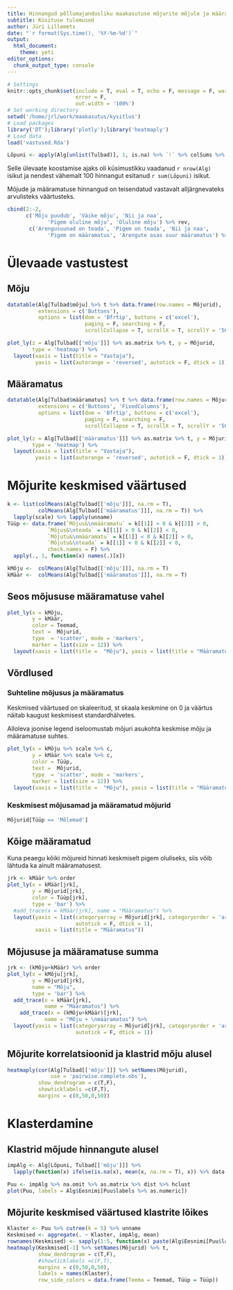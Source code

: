 ```yaml
---
title: Hinnangud põllumajandusliku maakasutuse mõjurite mõjule ja määramatusele
subtitle: Küsituse tulemused
author: Jüri Lillemets
date: "`r format(Sys.time(), '%Y-%m-%d')`"
output: 
  html_document:
    theme: yeti
editor_options:
  chunk_output_type: console
---
```

  
``` r
# Settings
knitr::opts_chunk$set(include = T, eval = T, echo = F, message = F, warning = F, 
                      error = F,
                      out.width = '100%')
# Set working directory
setwd('/home/jrl/work/maakasutus/kysitlus')
# Load packages
library('DT');library('plotly');library('heatmaply')
# Load data
load('vastused.Rda')
```

``` r
Lõpuni <- apply(Alg[unlist(Tulbad)], 1, is.na) %>% `!` %>% colSums %>% `>`(100)
```

Selle ülevaate koostamise ajaks oli küsimustikku vaadanud `r nrow(Alg)` isikut ja nendest vähemalt 100 hinnangut esitanud `r sum(Lõpuni)` isikut. 

Mõjude ja määramatuse hinnangud on teisendatud vastavalt alljärgnevateks arvulisteks väärtusteks.

``` r
cbind(2:-2, 
      c('Mõju puudub', 'Väike mõju', 'Nii ja naa', 
             'Pigem oluline mõju', 'Oluline mõju') %>% rev, 
       c('Arengusuunad on teada', 'Pigem on teada', 'Nii ja naa', 
             'Pigem on määramatus', 'Arengute osas suur määramatus') %>% rev)
```

# Ülevaade vastustest

## Mõju

``` r
datatable(Alg[Tulbad$mõju] %>% t %>% data.frame(row.names = Mõjurid), 
          extensions = c('Buttons'),
          options = list(dom = 'Bfrtip', buttons = c('excel'), 
                         paging = F, searching = F,
                         scrollCollapse = T, scrollX = T, scrollY = '500px'))
```

``` r
plot_ly(z = Alg[Tulbad[['mõju']]] %>% as.matrix %>% t, y = Mõjurid, 
        type = 'heatmap') %>% 
  layout(xaxis = list(title = "Vastaja"), 
         yaxis = list(autorange = 'reversed', autotick = F, dtick = 1))
```

## Määramatus

``` r
datatable(Alg[Tulbad$määramatus] %>% t %>% data.frame(row.names = Mõjurid), 
          extensions = c('Buttons', 'FixedColumns'),
          options = list(dom = 'Bfrtip', buttons = c('excel'), 
                         paging = F, searching = F,
                         scrollCollapse = T, scrollX = T, scrollY = '500px'))
```

``` r
plot_ly(z = Alg[Tulbad[['määramatus']]] %>% as.matrix %>% t, y = Mõjurid, 
        type = 'heatmap') %>% 
  layout(xaxis = list(title = "Vastaja"), 
         yaxis = list(autorange = 'reversed', autotick = F, dtick = 1))
```

<!--
# Hajuvus

## Mõju

``` {r
plot_ly(data.frame(Teema = rep(Teemad, each = nrow(Alg)), 
                   Mõjur = rep(Mõjurid, each = nrow(Alg)), 
                   Hinne = Alg[Tulbad[['mõju']]] %>% unlist), 
      x = ~Hinne, y = ~Mõjur, 
      hoverinfo = 'x', 
      type = "box", boxmean = T, 
      showlegend = FALSE) %>% 
layout(yaxis = list(categoryarray = ~Hinne, categoryorder = 'array'), 
       xaxis = list(title = 'Mõju'))
```

## Määramatus

``` r
plot_ly(data.frame(Teema = rep(Teemad, each = nrow(Alg)), 
                 Mõjur = rep(Mõjurid, each = nrow(Alg)), 
                 Hinne = Alg[Tulbad[['määramatus']]] %>% unlist), 
      x = ~Hinne, y = ~Mõjur, 
      hoverinfo = 'x', 
      type = "box", boxmean = T, 
      showlegend = FALSE) %>% 
layout(yaxis = list(categoryarray = ~Hinne, categoryorder = 'array'), 
       xaxis = list(title = 'Määramatus'))
```
-->

# Mõjurite keskmised väärtused

``` r
k <- list(colMeans(Alg[Tulbad[['mõju']]], na.rm = T), 
          colMeans(Alg[Tulbad[['määramatus']]], na.rm = T)) %>% 
  lapply(scale) %>% lapply(unname)
Tüüp <- data.frame(`Mõjus&\nmääramatu` = k[[1]] > 0 & k[[2]] > 0,
             `Mõjus&\nteada` = k[[1]] > 0 & k[[2]] < 0,
             `Mõjutu&\nmääramatu` = k[[1]] < 0 & k[[2]] > 0,
             `Mõjutu&\nteada` = k[[1]] < 0 & k[[2]] < 0, 
             check.names = F) %>% 
  apply(., 1, function(x) names(.)[x])
```

``` r
kMõju <-  colMeans(Alg[Tulbad[['mõju']]], na.rm = T)
kMäär <-  colMeans(Alg[Tulbad[['määramatus']]], na.rm = T)
```

## Seos mõjususe määramatuse vahel

``` r
plot_ly(x = kMõju, 
        y = kMäär, 
        color = Teemad,  
        text =  Mõjurid, 
        type  = 'scatter', mode = 'markers', 
        marker = list(size = 12)) %>% 
  layout(xaxis = list(title =  "Mõju"), yaxis = list(title = "Määramatus"))
```

## Võrdlused

### Suhteline mõjusus ja määramatus

Keskmised väärtused on skaleeritud, st skaala keskmine on 0 ja väärtus näitab kaugust keskmisest standardhälvetes.

Alloleva joonise legend iseloomustab mõjuri asukohta keskmise mõju ja määramatuse suhtes. 

``` r
plot_ly(x = kMõju %>% scale %>% c, 
        y = kMäär %>% scale %>% c, 
        color = Tüüp,  
        text =  Mõjurid, 
        type  = 'scatter', mode = 'markers',  
        marker = list(size = 12)) %>% 
  layout(xaxis = list(title =  "Mõju"), yaxis = list(title = "Määramatus"))
```

### Keskmisest mõjusamad ja määramatud mõjurid

``` r
Mõjurid[Tüüp == 'Mõlemad']
```

## Kõige määramatud

Kuna peaegu kõiki mõjureid hinnati keskmiselt pigem oluliseks, siis võib lähtuda ka ainult määramatusest.

``` r
jrk <- kMäär %>% order
plot_ly(x = kMäär[jrk], 
        y = Mõjurid[jrk], 
        color = Tüüp[jrk], 
        type = 'bar') %>% 
  #add_trace(x = kMäär[jrk], name = "Määramatus") %>% 
  layout(yaxis = list(categoryarray = Mõjurid[jrk], categoryorder = 'array', 
                      autotick = F, dtick = 1), 
         xaxis = list(title = "Määramatus"))
```

## Mõjususe ja määramatuse summa

``` r
jrk <- (kMõju+kMäär) %>% order
plot_ly(x = kMõju[jrk], 
        y = Mõjurid[jrk], 
        name = "Mõju", 
        type = 'bar') %>% 
  add_trace(x = kMäär[jrk], 
            name = "Määramatus") %>% 
    add_trace(x = (kMõju+kMäär)[jrk], 
            name = "Mõju + \nmääramatus") %>% 
  layout(yaxis = list(categoryarray = Mõjurid[jrk], categoryorder = 'array', 
                      autotick = F, dtick = 1))
```


## Mõjurite korrelatsioonid ja klastrid mõju alusel

``` r
heatmaply(cor(Alg[Tulbad[['mõju']]] %>% setNames(Mõjurid), 
              use = 'pairwise.complete.obs'), 
          show_dendrogram = c(T,F), 
          showticklabels =c(F,T), 
          margins = c(0,50,0,50))
```

# Klasterdamine

## Klastrid mõjude hinnangute alusel

``` r
impAlg <- Alg[Lõpuni, Tulbad[['mõju']]] %>% 
  lapply(function(x) ifelse(is.na(x), mean(x, na.rm = T), x)) %>% data.frame
```

``` r
Puu <- impAlg %>% na.omit %>% as.matrix %>% dist %>% hclust 
plot(Puu, labels = Alg$Eesnimi[Puu$labels %>% as.numeric])
```

## Mõjurite keskmised väärtused klastrite lõikes

``` r
Klaster <- Puu %>% cutree(k = 5) %>% unname
Keskmised <- aggregate(. ~ Klaster, impAlg, mean)
rownames(Keskmised) <- sapply(1:5, function(x) paste(Alg$Eesnimi[Puu$labels %>% as.numeric][Klaster == x], collapse = ',\n'))
heatmaply(Keskmised[-1] %>% setNames(Mõjurid) %>% t, 
          show_dendrogram = c(T,F), 
          #showticklabels =c(F,T), 
          margins = c(0,50,0,50), 
          labels = names(Klaster), 
          row_side_colors = data.frame(Teema = Teemad, Tüüp = Tüüp))
```